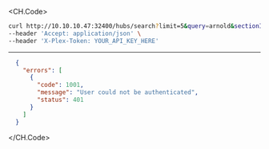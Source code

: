 
<CH.Code>
```bash Example Request
curl http://10.10.10.47:32400/hubs/search?limit=5&query=arnold&sectionId=4776.65 \
--header 'Accept: application/json' \
--header 'X-Plex-Token: YOUR_API_KEY_HERE'
```
---

```json Example Response
  {
    "errors": [
      {
        "code": 1001,
        "message": "User could not be authenticated",
        "status": 401
      }
    ]
  }
```
</CH.Code>
